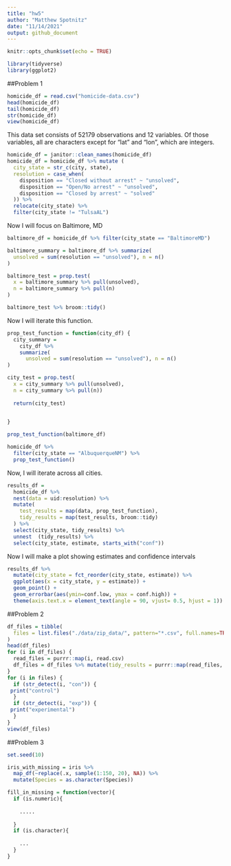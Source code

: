 ```yaml
---
title: "hw5"
author: "Matthew Spotnitz"
date: "11/14/2021"
output: github_document
---
```


```r
knitr::opts_chunk$set(echo = TRUE)
```

```r
library(tidyverse)
library(ggplot2)
```
##Problem 1
```r
homicide_df = read.csv("homicide-data.csv")
head(homicide_df)
tail(homicide_df)
str(homicide_df)
view(homicide_df)
```
This data set consists of 52179 observations and 12 variables.  Of those variables, all are characters except for "lat" and "lon", which are integers.

```r
homicide_df = janitor::clean_names(homicide_df)
homicide_df = homicide_df %>% mutate (
  city_state = str_c(city, state),
  resolution = case_when(
    disposition == "Closed without arrest" ~ "unsolved",
    disposition == "Open/No arrest" ~ "unsolved",
    disposition == "Closed by arrest" ~ "solved" 
  )) %>% 
  relocate(city_state) %>% 
  filter(city_state != "TulsaAL")
```
Now I will focus on Baltimore, MD
```r
baltimore_df = homicide_df %>% filter(city_state == "BaltimoreMD")

baltimore_summary = baltimore_df %>% summarize(
  unsolved = sum(resolution == "unsolved"), n = n()
) 

baltimore_test = prop.test(
  x = baltimore_summary %>% pull(unsolved),
  n = baltimore_summary %>% pull(n)
)

baltimore_test %>% broom::tidy()

```
Now I will iterate this function.

```r
prop_test_function = function(city_df) {
  city_summary = 
    city_df %>% 
    summarize(
      unsolved = sum(resolution == "unsolved"), n = n()
) 

city_test = prop.test(
  x = city_summary %>% pull(unsolved),
  n = city_summary %>% pull(n))
  
  return(city_test)

 
}

prop_test_function(baltimore_df)

homicide_df %>%
  filter(city_state == "AlbuquerqueNM") %>% 
  prop_test_function()
```
Now, I will iterate across all cities.
```r
results_df =
  homicide_df %>% 
  nest(data = uid:resolution) %>% 
  mutate(
    test_results = map(data, prop_test_function),
    tidy_results = map(test_results, broom::tidy)
  ) %>% 
  select(city_state, tidy_results) %>% 
  unnest  (tidy_results) %>% 
  select(city_state, estimate, starts_with("conf"))
```
Now I will make a plot showing estimates and confidence intervals
```r
results_df %>% 
  mutate(city_state = fct_reorder(city_state, estimate)) %>% 
  ggplot(aes(x = city_state, y = estimate)) +
  geom_point() +
  geom_errorbar(aes(ymin=conf.low, ymax = conf.high)) +
  theme(axis.text.x = element_text(angle = 90, vjust= 0.5, hjust = 1))
```
##Problem 2
```r
df_files = tibble(
  files = list.files("./data/zip_data/", pattern="*.csv", full.names=TRUE),
)
head(df_files)
for (i in df_files) {
  read_files = purrr::map(i, read.csv)
  df_files = df_files %>% mutate(tidy_results = purrr::map(read_files, broom::tidy))
}
for (i in files) {
  if (str_detect(i, "con")) {
 print("control")
  }
  if (str_detect(i, "exp")) {
 print("experimental")
  }
}
view(df_files)
```
##Problem 3
```r
set.seed(10)

iris_with_missing = iris %>% 
  map_df(~replace(.x, sample(1:150, 20), NA)) %>%
  mutate(Species = as.character(Species))

fill_in_missing = function(vector){
  if (is.numeric){
    
    .....
    
  }
  if (is.character){
    
    ...
  }
}
```